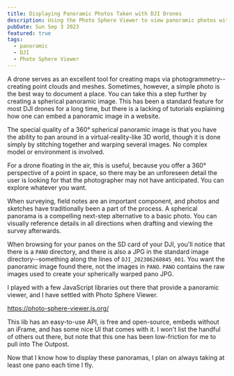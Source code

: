 ```yaml
---
title: Displaying Panoramic Photos Taken with DJI Drones
description: Using the Photo Sphere Viewer to view panoramic photos with JavaScript on a custom website.
pubDate: Sun Sep 3 2023
featured: true
tags:
  - panoramic
  - DJI
  - Photo Sphere Viewer
---
```


A drone serves as an excellent tool for creating maps via photogrammetry--creating point clouds and meshes. Sometimes, however, 
a simple photo is the best way to document a place. You can take this a step further by creating a spherical panoramic image. 
This has been a standard feature for most DJI drones for a long time, but there is a lacking of tutorials explaining how one 
can embed a panoramic image in a website.

The special quality of a 360° spherical panoramic image is that you have the ability to pan around in a virtual-reality-like 
3D world, though it is done simply by stitching together and warping several images. No complex model or environment is involved.

For a drone floating in the air, this is useful, because you offer a 360° perspective of a point in space, so there may be an
unforeseen detail the user is looking for that the photographer may not have anticipated. You can explore whatever you want.

When surveying, field notes are an important component, and photos and sketches have traditionally been a part of the process.
A spherical panorama is a compelling next-step alternative to a basic photo. You can visually reference details in all directions
when drafting and viewing the survey afterwards.

When browsing for your panos on the SD card of your DJI, you'll notice that there is a `PANO` directory, and there is also a JPG 
in the standard image directory--something along the lines of `DJI_202306260845_001`. You want the panoramic image found there, 
not the images in `PANO`. `PANO` contains the raw images used to create your spherically warped pano JPG.

I played with a few JavaScript libraries out there that provide a panoramic viewer, and I have settled with Photo Sphere Viewer.

https://photo-sphere-viewer.js.org/

This lib has an easy-to-use API, is free and open-source, embeds without an iFrame, and has some nice UI that comes with it. I
won't list the handful of others out there, but note that this one has been low-friction for me to pull into The Outpost.

Now that I know how to display these panoramas, I plan on always taking at least one pano each time I fly. 

<Pano />

